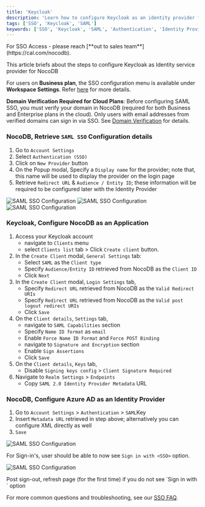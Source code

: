 ```yaml
---
title: 'Keycloak'
description: 'Learn how to configure Keycloak as an identity provider for NocoDB.'
tags: ['SSO', 'Keycloak', 'SAML']
keywords: ['SSO', 'Keycloak', 'SAML', 'Authentication', 'Identity Provider']
---
```


<Callout type="info">
For SSO Access - please reach [**out to sales team**](https://cal.com/nocodb).
</Callout>

This article briefs about the steps to configure Keycloak as Identity service provider for NocoDB

<Callout type="info">For users on **Business plan**, the SSO configuration menu is available under **Workspace Settings**.
    Refer [here](/docs/product-docs/account-settings/authentication#business-plan) for more details.</Callout>

<Callout type="warning">**Domain Verification Required for Cloud Plans**: Before configuring SAML SSO, you must verify your domain in NocoDB (required for both Business and Enterprise plans in the cloud). Only users with email addresses from verified domains can sign in via SSO. See [Domain Verification](/docs/product-docs/account-settings/authentication#domain-verification) for details.</Callout>

### NocoDB, Retrieve `SAML SSO` Configuration details
1. Go to `Account Settings`
2. Select `Authentication (SSO)`
3. Click on `New Provider` button
4. On the Popup modal, Specify a `Display name` for the provider; note that, this name will be used to display the provider on the login page
5. Retrieve `Redirect URL` & `Audience / Entity ID`; these information will be required to be configured later with the Identity Provider

![SAML SSO Configuration](/img/v2/account-settings/SSO-1.png)
![SAML SSO Configuration](/img/v2/account-settings/SAML-2.png)
![SAML SSO Configuration](/img/v2/account-settings/SAML-3.png)


### Keycloak, Configure NocoDB as an Application
1. Access your Keycloak account
    - navigate to `Clients` menu
    - select `Clients list` tab > Click `Create client` button.
2. In the `Create Client` modal, `General Settings` tab:
    - Select `SAML` as the `Client type`
    - Specify `Audience/Entity ID` retrieved from NocoDB as the `Client ID`
    - Click `Next`
3. In the `Create Client` modal, `Login Settings` tab,
    - Specify `Redirect URL` retrieved from NocoDB as the `Valid Redirect URIs`
    - Specify `Redirect URL` retrieved from NocoDB as the `Valid post logout redirect URIs`
    - Click `Save`
4. On the `Client details`, `Settings` tab,
    - navigate to `SAML Capabilities` section
    - Specify `Name ID format` as `email`
    - Enable `Force Name ID Format` and `Force POST Binding`
    - navigate to `Signature and Encryption` section
    - Enable `Sign Assertions`
    - Click `Save`
5. On the `Client details`, `Keys` tab,
    - Disable `Signing keys config` > `Client Signature Required`
6. Navigate to `Realm Settings` > `Endpoints`
    - Copy `SAML 2.0 Identity Provider Metadata` URL

### NocoDB, Configure Azure AD as an Identity Provider
1. Go to `Account Settings` > `Authentication` > `SAML`Key
2. Insert `Metadata URL` retrieved in step above; alternatively you can configure XML directly as well
3. `Save`

![SAML SSO Configuration](/img/v2/account-settings/SAML-4.png)

For Sign-in's, user should be able to now see `Sign in with <SSO>` option.

![SAML SSO Configuration](/img/v2/account-settings/SSO-SignIn.png)

<Callout type="note">
Post sign-out, refresh page (for the first time) if you do not see `Sign in with <SSO>` option
</Callout>

<Callout type="info">For more common questions and troubleshooting, see our [SSO FAQ](/docs/product-docs/account-settings/authentication/FAQs).</Callout>
